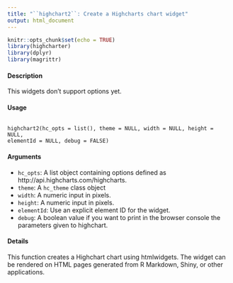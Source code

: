 ```yaml
---
title: "``highchart2``: Create a Highcharts chart widget"
output: html_document
---
```


```r
knitr::opts_chunk$set(echo = TRUE)
library(highcharter)
library(dplyr)
library(magrittr)
```

#### Description 

This widgets don't support options yet.

#### Usage

<pre><code>
highchart2(hc_opts = list(), theme = NULL, width = NULL, height = NULL,
elementId = NULL, debug = FALSE)
</code></pre>

#### Arguments 

* ``	hc_opts	``:	A list object containing options defined as http://api.highcharts.com/highcharts.
* ``	theme	``:	A ``hc_theme`` class object
* ``	width	``:	A numeric input in pixels.
* ``	height	``:	A numeric input in pixels.
* ``	elementId	``:	Use an explicit element ID for the widget.
* ``	debug	``:	A boolean value if you want to print in the browser console the parameters given to highchart.
			


#### Details
This function creates a Highchart chart using htmlwidgets. The widget can be rendered on HTML pages generated from R Markdown, Shiny, or other applications.

